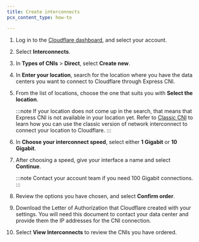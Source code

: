 ```yaml
---
title: Create interconnects
pcx_content_type: how-to

---
```


1. Log in to the [Cloudflare dashboard](https://developers.cloudflare.com/), and select your account.

2. Select **Interconnects**.

3. In **Types of CNIs** > **Direct**, select **Create new**.

4. In **Enter your location**, search for the location where you have the data centers you want to connect to Cloudflare through Express CNI.

5. From the list of locations, choose the one that suits you with **Select the location**.

   :::note
   If your location does not come up in the search, that means that Express CNI is not available in your location yet. Refer to [Classic CNI](/network-interconnect/classic-cni/) to learn how you can use the classic version of network interconnect to connect your location to Cloudflare.
   :::

6. In **Choose your interconnect speed**, select either **1 Gigabit** or **10 Gigabit**.

7. After choosing a speed, give your interface a name and select **Continue**.

   :::note
   Contact your account team if you need 100 Gigabit connections.
   :::

8. Review the options you have chosen, and select **Confirm order**.

9. Download the Letter of Authorization that Cloudflare created with your settings. You will need this document to contact your data center and provide them the IP addresses for the CNI connection.

10. Select **View Interconnects** to review the CNIs you have ordered.
